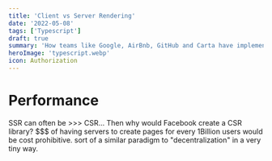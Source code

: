 ```yaml
---
title: 'Client vs Server Rendering'
date: '2022-05-08'
tags: ['Typescript']
draft: true
summary: 'How teams like Google, AirBnb, GitHub and Carta have implemented authorization at scale'
heroImage: 'typescript.webp'
icon: Authorization
---
```


# Performance 
SSR can often be >>> CSR... Then why would Facebook create a CSR library? $$$ of having servers to create pages for every 1Billion users would be cost prohibitive. sort of a similar paradigm to "decentralization" in a very tiny way.